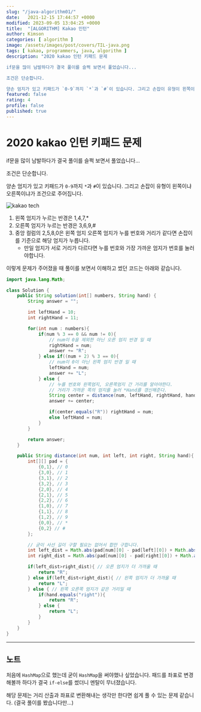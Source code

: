 ```yaml
---
slug: "/java-algorithm01/"
date:   2021-12-15 17:44:57 +0000
modified: 2023-09-05 13:04:25 +0000
title:  "[ALGORITHM] Kakao 인턴"
author: Kimson
categories: [ algorithm ]
image: /assets/images/post/covers/TIL-java.png
tags: [ kakao, programmers, java, algorithm ]
description: "2020 kakao 인턴 키패드 문제

if문을 많이 남발하다가 결국 풀이를 슬쩍 보면서 풀었습니다...

조건은 단순합니다.

양손 엄지가 있고 키패드가 `0-9`까지 `*`과 `#`이 있습니다. 그리고 손잡이 유형이 왼쪽이냐 오른쪽이냐가 조건으로 주어집니다."
featured: false
rating: 4
profile: false
published: true
---
```


# 2020 kakao 인턴 키패드 문제

if문을 많이 남발하다가 결국 풀이를 슬쩍 보면서 풀었습니다...

조건은 단순합니다.

양손 엄지가 있고 키패드가 `0-9`까지 `*`과 `#`이 있습니다. 그리고 손잡이 유형이 왼쪽이냐 오른쪽이냐가 조건으로 주어집니다.

![kakao tech](https://tech.kakao.com/wp-content/uploads/2020/07/kakao_phone1-333x333.png)

1. 왼쪽 엄지가 누르는 반경은 1,4,7,\*
2. 오른쪽 엄지가 누르는 반경은 3,6,9,#
3. 중앙 컬럼의 2,5,8,0은 왼쪽 엄지 오른쪽 엄지가 누를 번호와 거리가 같다면 손잡이를 기준으로 해당 엄지가 누릅니다.
   - 만일 엄지가 서로 거리가 다르다면 누를 번호와 가장 가까운 엄지가 번호를 눌러야합니다.

이렇게 문제가 주어졌을 때 풀이를 보면서 이해하고 썼던 코드는 아래와 같습니다.

```java
import java.lang.Math;

class Solution {
    public String solution(int[] numbers, String hand) {
        String answer = "";

        int leftHand = 10;
        int rightHand = 11;

        for(int num : numbers){
            if(num % 3 == 0 && num != 0){
                // num이 0을 제외한 아닌 오른 엄지 반경 일 때
                rightHand = num;
                answer += "R";
            } else if((num + 2) % 3 == 0){
                // num이 0이 아닌 왼쪽 엄지 반경 일 때
                leftHand = num;
                answer += "L";
            } else {
                // 누를 번호와 왼쪽엄지, 오른쪽엄지 간 거리를 알아야한다.
                // 거리가 가까운 쪽의 엄지를 눌러 *Hand를 갱신해준다.
                String center = distance(num, leftHand, rightHand, hand);
                answer += center;

                if(center.equals("R")) rightHand = num;
                else leftHand = num;
            }
        }

        return answer;
    }

    public String distance(int num, int left, int right, String hand){
        int[][] pad = {
            {0,1}, // 0
            {3,0}, // 1
            {3,1}, // 2
            {3,2}, // 3
            {2,0}, // 4
            {2,1}, // 5
            {2,2}, // 6
            {1,0}, // 7
            {1,1}, // 8
            {1,2}, // 9
            {0,0}, // *
            {0,2} // #
        };

        // 굳이 사선 길이 구할 필요는 없어서 합만 구합니다.
        int left_dist = Math.abs(pad[num][0] - pad[left][0]) + Math.abs(pad[num][1] - pad[left][1]);
        int right_dist = Math.abs(pad[num][0] - pad[right][0]) + Math.abs(pad[num][1] - pad[right][1]);

        if(left_dist>right_dist){ // 오른 엄지가 더 가까울 때
            return "R";
        } else if(left_dist<right_dist){ // 왼쪽 엄지가 더 가까울 때
            return "L";
        } else { // 왼쪽 오른쪽 엄지가 같은 거리일 때
            if(hand.equals("right")){
                return "R";
            } else {
                return "L";
            }
        }
    }
}
```

---

## 노트

처음에 `HashMap`으로 했는데 굳이 `HashMap`을 써야했나 싶었습니다. 패드를 좌표로 변경해볼까 하다가 결국 `if-else`를 썼더니 멘탈이 무너졌습니다.

해당 문제는 거리 산출과 좌표로 변환해내는 생각만 한다면 쉽게 풀 수 있는 문제 같습니다. (결국 풀이를 봤습니다만...)
